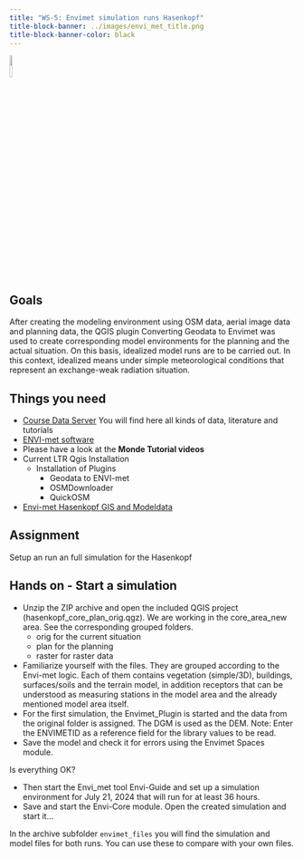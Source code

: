```yaml
---
title: "WS-5: Envimet simulation runs Hasenkopf"
title-block-banner: ../images/envi_met_title.png
title-block-banner-color: black 
---
```


![](../images/mandantory.png){width=10%}




## Goals 

After creating the modeling environment using OSM data, aerial image data and planning data, the QGIS plugin Converting Geodata to Envimet was used to create corresponding model environments for the planning and the actual situation. On this basis, idealized model runs are to be carried out.
In this context, idealized means under simple meteorological conditions that represent an exchange-weak radiation situation. 

## Things you need

* [Course Data Server](https://hessenbox.uni-marburg.de/getlink/fi5p6EzMUrtUVFW3DnkFky/envimet) You will find here all kinds of data, literature and tutorials 
* [ENVI-met software](https://envi-met.info/doku.php?id=start)
* Please have a look at the **Monde Tutorial videos**
* Current LTR Qgis Installation
  * Installation of Plugins
    * Geodata to ENVI-met
    * OSMDownloader
    * QuickOSM
* [Envi-met Hasenkopf GIS and Modeldata](https://github.com/gisma-courses/LV-19-d19-010-envi/raw/refs/heads/master/assets/hasenkopf_core_area.zip)


## Assignment

Setup an run an full simulation for the Hasenkopf



## Hands on - Start a simulation

- Unzip the ZIP archive and open the included QGIS project (hasenkopf_core_plan_orig.qgz). We are working in the core_area_new area.
See the corresponding grouped folders.
    * orig for the current situation
    * plan for the planning
    * raster for raster data
* Familiarize yourself with the files. They are grouped according to the Envi-met logic. Each of them contains vegetation (simple/3D), buildings, surfaces/soils and the terrain model, in addition receptors that can be understood as measuring stations in the model area and the already mentioned model area itself. 
* For the first simulation, the Envimet_Plugin is started and the data from the original folder is assigned. The DGM is used as the DEM. Note: Enter the ENVIMETID as a reference field for the library values to be read. 
* Save the model and check it for errors using the Envimet Spaces module.

Is everything OK? 

* Then start the Envi_met tool Envi-Guide and set up a simulation environment for July 21, 2024 that will run for at least 36 hours.
* Save and start the Envi-Core module. Open the created simulation and start it...


::: {.callout-tip appearance="simple"}
In the archive subfolder `envimet_files` you will find the simulation and model files for both runs. You can use these to compare with your own files. 
:::

